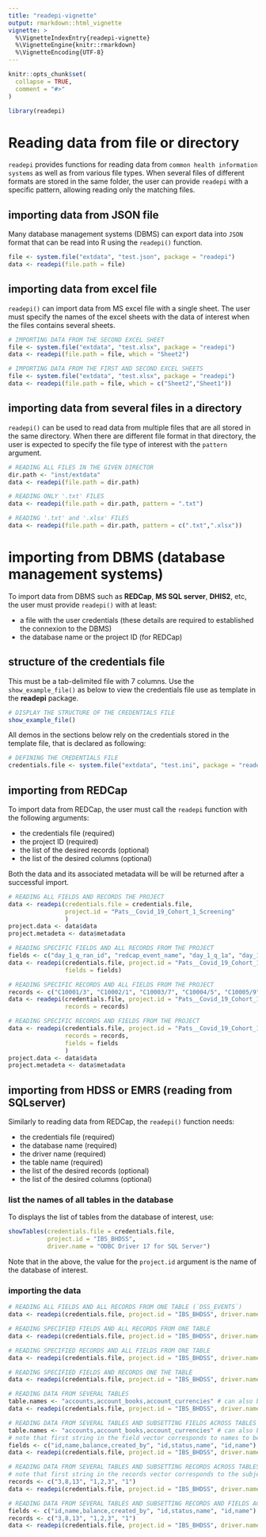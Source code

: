 ```yaml
---
title: "readepi-vignette"
output: rmarkdown::html_vignette
vignette: >
  %\VignetteIndexEntry{readepi-vignette}
  %\VignetteEngine{knitr::rmarkdown}
  %\VignetteEncoding{UTF-8}
---
```


```r
knitr::opts_chunk$set(
  collapse = TRUE,
  comment = "#>"
)
```

```r
library(readepi)
```

# Reading data from file or directory

`readepi` provides functions for reading data from `common health information systems` as well as from various file types. When several files of different formats are stored in the same folder, the user can provide `readepi` with a specific pattern, allowing reading only the matching files.     

## importing data from JSON file
Many database management systems (DBMS) can export data into `JSON` format that can be read into R using the `readepi()` function.      
```r
file <- system.file("extdata", "test.json", package = "readepi")
data <- readepi(file.path = file)
```

## importing data from excel file 
`readepi()` can import data from MS excel file with a single sheet. The user must specify the names of the excel sheets with the data of interest when the files contains several sheets.      
```r
# IMPORTING DATA FROM THE SECOND EXCEL SHEET 
file <- system.file("extdata", "test.xlsx", package = "readepi")
data <- readepi(file.path = file, which = "Sheet2")

# IMPORTING DATA FROM THE FIRST AND SECOND EXCEL SHEETS 
file <- system.file("extdata", "test.xlsx", package = "readepi")
data <- readepi(file.path = file, which = c("Sheet2","Sheet1"))
```

## importing data from several files in a directory
`readepi()` can be used to read data from multiple files that are all stored in the same directory. When there are different file format in that directory, the user is expected to specify the file type of interest with the `pattern` argument.     
```r
# READING ALL FILES IN THE GIVEN DIRECTOR
dir.path <- "inst/extdata"
data <- readepi(file.path = dir.path)

# READING ONLY '.txt' FILES
data <- readepi(file.path = dir.path, pattern = ".txt")

# READING '.txt' and '.xlsx' FILES
data <- readepi(file.path = dir.path, pattern = c(".txt",".xlsx"))
```

# importing from DBMS (database management systems)
To import data from DBMS such as **REDCap**, **MS SQL server**, **DHIS2**, etc, the user must provide `readepi()` with at least:   

* a file with the user credentials (these details are required to established the connexion to the DBMS)
* the database name or the project ID (for REDCap) 

## structure of the credentials file
This must be a tab-delimited file with 7 columns. Use the `show_example_file()` as below to view the credentials file use as template in the **readepi** package.      
```r
# DISPLAY THE STRUCTURE OF THE CREDENTIALS FILE
show_example_file()
```
All demos in the sections below rely on the credentials stored in the template file, that is declared as following:
```r
# DEFINING THE CREDENTIALS FILE
credentials.file <- system.file("extdata", "test.ini", package = "readepi")
```


## importing from REDCap
To import data from REDCap, the user must call the `readepi` function with the following arguments:     

* the credentials file (required)
* the project ID (required)
* the list of the desired records (optional)
* the list of the desired columns (optional)

Both the data and its associated metadata will be will be returned after a successful import.    

```r
# READING ALL FIELDS AND RECORDS THE PROJECT
data <- readepi(credentials.file = credentials.file, 
                project.id = "Pats__Covid_19_Cohort_1_Screening"
                )
project.data <- data$data
project.metadeta <- data$metadata

# READING SPECIFIC FIELDS AND ALL RECORDS FROM THE PROJECT
fields <- c("day_1_q_ran_id", "redcap_event_name", "day_1_q_1a", "day_1_q_1b", "day_1_q_1c", "day_1_q_1", "day_1_q_2", "day_1_q_3", "day_1_q_4", "day_1_q_5")
data <- readepi(credentials.file, project.id = "Pats__Covid_19_Cohort_1_Screening", 
                fields = fields)

# READING SPECIFIC RECORDS AND ALL FIELDS FROM THE PROJECT
records <- c("C10001/3", "C10002/1", "C10003/7", "C10004/5", "C10005/9", "C10006/8", "C10007/6", "C10008/4", "C10009/2", "C10010/1")
data <- readepi(credentials.file, project.id = "Pats__Covid_19_Cohort_1_Screening",
                records = records)

# READING SPECIFIC RECORDS AND FIELDS FROM THE PROJECT
data <- readepi(credentials.file, project.id = "Pats__Covid_19_Cohort_1_Screening",
                records = records, 
                fields = fields
                )
project.data <- data$data
project.metadeta <- data$metadata
```

## importing from HDSS or EMRS (reading from SQLserver)
Similarly to reading data from REDCap, the `readepi()` function needs:   

* the credentials file (required)
* the database name (required)
* the driver name (required)
* the table name (required)
* the list of the desired records (optional)
* the list of the desired columns (optional)

### list the names of all tables in the database
To displays the list of tables from the database of interest, use:  
```r
showTables(credentials.file = credentials.file,
           project.id = "IBS_BHDSS", 
           driver.name = "ODBC Driver 17 for SQL Server")
```

Note that in the above, the value for the `project.id` argument is the name of the database of interest.    

### importing the data    
```r
# READING ALL FIELDS AND ALL RECORDS FROM ONE TABLE (`DSS_EVENTS`)
data <- readepi(credentials.file, project.id = "IBS_BHDSS", driver.name = "ODBC Driver 17 for SQL Server", table.name = "dss_events")

# READING SPECIFIED FIELDS AND ALL RECORDS FROM ONE TABLE
data <- readepi(credentials.file, project.id = "IBS_BHDSS", driver.name = "ODBC Driver 17 for SQL Server", table.name = "dss_events", fields = fields)

# READING SPECIFIED RECORDS AND ALL FIELDS FROM ONE TABLE
data <- readepi(credentials.file, project.id = "IBS_BHDSS", driver.name = "ODBC Driver 17 for SQL Server", table.name = "dss_events", records = records)

# READING SPECIFIED FIELDS AND RECORDS ONE THE TABLE
data <- readepi(credentials.file, project.id = "IBS_BHDSS", driver.name = "ODBC Driver 17 for SQL Server", table.name = "dss_events", records = records, fields = fields)

# READING DATA FROM SEVERAL TABLES
table.names <- "accounts,account_books,account_currencies" # can also be table.names = c("account"s,"account_books","account_currencies")
data <- readepi(credentials.file, project.id = "IBS_BHDSS", driver.name = "ODBC Driver 17 for SQL Server", table.name = table.names)

# READING DATA FROM SEVERAL TABLES AND SUBSETTING FIELDS ACROSS TABLES
table.names <- "accounts,account_books,account_currencies" # can also be table.names = c("account"s,"account_books","account_currencies")
# note that first string in the field vector corresponds to names to be subset from the first table specified in the `table.name` argument
fields <- c("id,name,balance,created_by", "id,status,name", "id,name")
data <- readepi(credentials.file, project.id = "IBS_BHDSS", driver.name = "ODBC Driver 17 for SQL Server", table.name = table.names, fields = fields)

# READING DATA FROM SEVERAL TABLES AND SUBSETTING RECORDS ACROSS TABLES
# note that first string in the records vector corresponds to the subject ID to be subset from the first table specified in the `table.name` argument and so on... When the ID column is not the first column in a table, use the `id.position`
records <- c("3,8,13", "1,2,3", "1")
data <- readepi(credentials.file, project.id = "IBS_BHDSS", driver.name = "ODBC Driver 17 for SQL Server", table.name = table.names, records = records)

# READING DATA FROM SEVERAL TABLES AND SUBSETTING RECORDS AND FIELDS ACROSS TABLES
fields <- c("id,name,balance,created_by", "id,status,name", "id,name")
records <- c("3,8,13", "1,2,3", "1")
data <- readepi(credentials.file, project.id = "IBS_BHDSS", driver.name = "ODBC Driver 17 for SQL Server", table.name = table.names, records = records, fields = fields)
```
